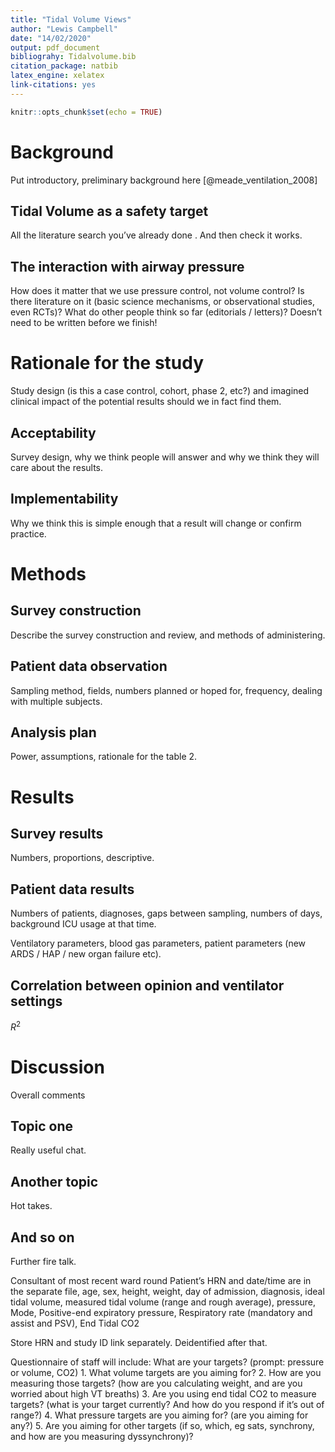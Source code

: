 ```yaml
---
title: "Tidal Volume Views"
author: "Lewis Campbell"
date: "14/02/2020"
output: pdf_document
bibliograhy: Tidalvolume.bib
citation_package: natbib
latex_engine: xelatex
link-citations: yes
---
```


```r
knitr::opts_chunk$set(echo = TRUE)
```

# Background 

Put introductory, preliminary background here [@meade_ventilation_2008]

## Tidal Volume as a safety target 

All the literature search you've already done . And then check it works.

## The interaction with airway pressure 

How does it matter that we use pressure control, not volume control? Is there literature on it (basic science mechanisms, or observational studies, even RCTs)? What do other people think so far (editorials / letters)? Doesn't need to be written before we finish!

# Rationale for the study 

Study design (is this a case control, cohort, phase 2, etc?) and imagined clinical impact of the potential results should we in fact find them.

## Acceptability 

Survey design, why we think people will answer and why we think they will care about the results. 

## Implementability 

Why we think this is simple enough that a result will change or confirm practice. 

# Methods
 
## Survey construction 

Describe the survey construction and review, and methods of administering. 

## Patient data observation 

Sampling method, fields, numbers planned or hoped for, frequency, dealing with multiple subjects.

## Analysis plan 

Power, assumptions, rationale for the table 2.

# Results 

## Survey results 

Numbers, proportions, descriptive. 

## Patient data results 

Numbers of patients, diagnoses, gaps between sampling, numbers of days, background ICU usage at that time. 

Ventilatory parameters, blood gas parameters, patient parameters (new ARDS / HAP / new organ failure etc). 

## Correlation between opinion and ventilator settings 

$R^2$

# Discussion 

Overall comments

## Topic one 

Really useful chat. 

## Another topic 

Hot takes. 

## And so on 

Further fire talk.

Consultant of most recent ward round
Patient’s HRN and date/time are in the separate file, age, sex, height, weight, day of admission, diagnosis, ideal tidal volume, measured tidal volume (range and rough average), pressure, Mode, Positive-end expiratory pressure, Respiratory rate (mandatory and assist and PSV), End Tidal CO2

Store HRN and study ID link separately. Deidentified after that.

Questionnaire of staff will include: 
What are your targets? (prompt: pressure or volume, CO2)
1. What volume targets are you aiming for?
2. How are you measuring those targets? (how are you calculating weight, and are you worried about high VT breaths)
3. Are you using end tidal CO2 to measure targets? (what is your target currently? And how do you respond if it's out of range?)
4. What pressure targets are you aiming for? (are you aiming for any?)
5. Are you aiming for other targets (if so, which, eg sats, synchrony, and how are you measuring dyssynchrony)?
